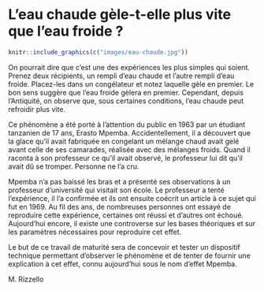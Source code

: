 # L'eau chaude gèle-t-elle plus vite que l'eau froide\ ?

```r
knitr::include_graphics(c("images/eau-chaude.jpg"))
```

On pourrait dire que c'est une des expériences les plus simples qui soient. Prenez deux récipients, un rempli d'eau chaude et l'autre rempli d'eau froide. Placez-les dans un congélateur et notez laquelle gèle en premier. Le bon sens suggère que l'eau froide gèlera en premier. Cependant, depuis l'Antiquité, on observe que, sous certaines conditions, l'eau chaude peut refroidir plus vite.

Ce phénomène a été porté à l'attention du public en 1963 par un étudiant tanzanien de 17 ans, Erasto Mpemba. Accidentellement, il a découvert que la glace qu'il avait fabriquée en congelant un mélange chaud avait gelé avant celle de ses camarades, réalisée avec des mélanges froids. Quand il raconta à son professeur ce qu'il avait observé, le professeur lui dit qu'il avait dû se tromper. Personne ne l'a cru.

Mpemba n'a pas baissé les bras et a présenté ses observations à un professeur d'université qui visitait son école. Le professeur a tenté l'expérience, il l'a confirmée et ils ont ensuite coécrit un article à ce sujet qui fut en 1969. Au fil des ans, de nombreuses personnes ont essayé de reproduire cette expérience, certaines ont réussi et d'autres ont échoué. Aujourd'hui encore, il existe une controverse sur les bases théoriques et sur les paramètres nécessaires pour reproduire cet effet.

Le but de ce travail de maturité sera de concevoir et tester un dispositif technique permettant d'observer le phénomène et de tenter de fournir une explication à cet effet, connu aujourd'hui sous le nom d'effet Mpemba.

::: {.signature data-latex=""}
M. Rizzello
:::